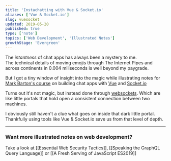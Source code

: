 ```yaml
---
title: 'Instachatting with Vue & Socket.io'
aliases: ['Vue & Socket.io']
slug: vuesocket
updated: 2019-05-20
published: true
type: ['note']
topics: ['Web Development', 'Illustrated Notes']
growthStage: 'Evergreen'
---
```


<IntroParagraph>

The *intantness* of chat apps has always been a mystery to me.  
The technical details of moving emojis through The Internet Pipes and across continents in 0.004 miliseconds is well beyond my paygrade.

</IntroParagraph>

But I got a tiny window of insight into the magic while illustrating notes for [Mark Barton's course](https://egghead.io/courses/vue-and-socket-io-for-real-time-communication) on building chat apps with [Vue](https://vuejs.org/) and [Socket.io](https://socket.io/)

<a noTip href="https://egghead.io/courses/vue-and-socket-io-for-real-time-communication"><ImageFrame width="800px" alt="Course illustration of a Vue logo and multiple chat bubble floating above it" src="https://og-image-egghead-course.now.sh/vue-and-socket-io-for-real-time-communication" /></a>

Turns out it's not magic, but instead done through  [websockets](https://en.wikipedia.org/wiki/WebSocket). Which are like little portals that hold open a consistent connection between two machines.

I obviously still haven't a clue what goes on inside that dark little portal. Thankfully using tools like Vue & Socket.io save us from that level of depth. 

<BasicImage alt="Vue and socket.io for real-time communication" src="https://res.cloudinary.com/dg3gyk0gu/image/upload/c_scale,w_800/v1592262571/maggieappleton.com/egghead-course-notes/vuesocket/vuesocket1.png" />

<BasicImage alt="Socket.io gives us bidirectional communication between two clients" src="https://res.cloudinary.com/dg3gyk0gu/image/upload/c_scale,w_900/v1592262575/maggieappleton.com/egghead-course-notes/vuesocket/vuesocket2.png" />

<BasicImage alt="The emit method lets us send and recieve any knd of event. We can target specific users or a group of users" src="https://res.cloudinary.com/dg3gyk0gu/image/upload/c_scale,w_900/v1592262574/maggieappleton.com/egghead-course-notes/vuesocket/vuesocket3.png" />

<BasicImage alt="The full vue and socket sketchnote" src="https://res.cloudinary.com/dg3gyk0gu/image/upload/c_scale,w_900/v1592262568/maggieappleton.com/egghead-course-notes/vuesocket/vuesocket_sketchnotes--mini.png" />

---

### Want more illustrated notes on web development?

Take a look at [[Essential Web Security Tactics]], [[Speaking the GraphQL Query Language]] or [[A Fresh Serving of JavaScript ES2019]]